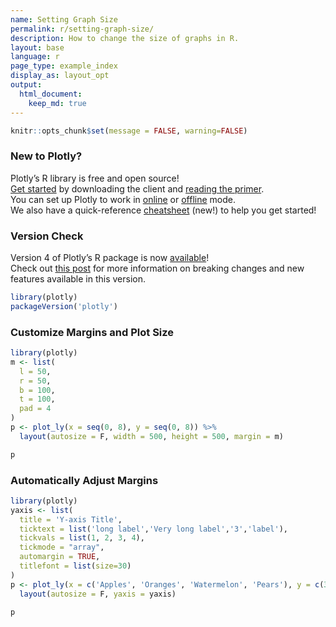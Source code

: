```yaml
---
name: Setting Graph Size
permalink: r/setting-graph-size/
description: How to change the size of graphs in R.
layout: base
language: r
page_type: example_index
display_as: layout_opt
output:
  html_document:
    keep_md: true
---
```


```r
knitr::opts_chunk$set(message = FALSE, warning=FALSE)
```
### New to Plotly?

Plotly's R library is free and open source!<br>
[Get started](https://plot.ly/r/getting-started/) by downloading the client and [reading the primer](https://plot.ly/r/getting-started/).<br>
You can set up Plotly to work in [online](https://plot.ly/r/getting-started/#hosting-graphs-in-your-online-plotly-account) or [offline](https://plot.ly/r/offline/) mode.<br>
We also have a quick-reference [cheatsheet](https://images.plot.ly/plotly-documentation/images/r_cheat_sheet.pdf) (new!) to help you get started!

### Version Check

Version 4 of Plotly's R package is now [available](https://plot.ly/r/getting-started/#installation)!<br>
Check out [this post](http://moderndata.plot.ly/upgrading-to-plotly-4-0-and-above/) for more information on breaking changes and new features available in this version.
```r
library(plotly)
packageVersion('plotly')
```

### Customize Margins and Plot Size
```r
library(plotly)
m <- list(
  l = 50,
  r = 50,
  b = 100,
  t = 100,
  pad = 4
)
p <- plot_ly(x = seq(0, 8), y = seq(0, 8)) %>%
  layout(autosize = F, width = 500, height = 500, margin = m)

p
```

### Automatically Adjust Margins
```r
library(plotly)
yaxis <- list(
  title = 'Y-axis Title',
  ticktext = list('long label','Very long label','3','label'),
  tickvals = list(1, 2, 3, 4),
  tickmode = "array",
  automargin = TRUE,
  titlefont = list(size=30)
)
p <- plot_ly(x = c('Apples', 'Oranges', 'Watermelon', 'Pears'), y = c(3, 1, 2, 4), width = 500, height = 500, type = 'bar') %>%
  layout(autosize = F, yaxis = yaxis)

p
```
